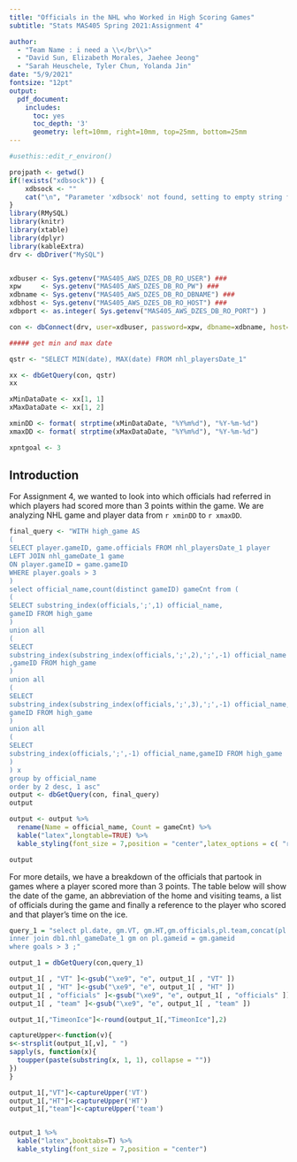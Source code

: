 ```yaml
---
title: "Officials in the NHL who Worked in High Scoring Games"
subtitle: "Stats MAS405 Spring 2021:Assignment 4"

author: 
  - "Team Name : i need a \\</br\\>"
  - "David Sun, Elizabeth Morales, Jaehee Jeong"
  - "Sarah Heuschele, Tyler Chun, Yolanda Jin"
date: "5/9/2021"
fontsize: "12pt"
output: 
  pdf_document: 
    includes:
      toc: yes
      toc_depth: '3'
      geometry: left=10mm, right=10mm, top=25mm, bottom=25mm
---
```



```r
#usethis::edit_r_environ()

projpath <- getwd()
if(!exists("xdbsock")) {
    xdbsock <- ""
    cat("\n", "Parameter 'xdbsock' not found, setting to empty string for general usage", "\n")
}
library(RMySQL)
library(knitr)
library(xtable)
library(dplyr)
library(kableExtra)
drv <- dbDriver("MySQL")


xdbuser <- Sys.getenv("MAS405_AWS_DZES_DB_RO_USER") ### 
xpw     <- Sys.getenv("MAS405_AWS_DZES_DB_RO_PW") ### 
xdbname <- Sys.getenv("MAS405_AWS_DZES_DB_RO_DBNAME") ### 
xdbhost <- Sys.getenv("MAS405_AWS_DZES_DB_RO_HOST") ###
xdbport <- as.integer( Sys.getenv("MAS405_AWS_DZES_DB_RO_PORT") )

con <- dbConnect(drv, user=xdbuser, password=xpw, dbname=xdbname, host=xdbhost, port=xdbport, unix.sock=xdbsock)
```



```r

##### get min and max date

qstr <- "SELECT MIN(date), MAX(date) FROM nhl_playersDate_1"

xx <- dbGetQuery(con, qstr)
xx

xMinDataDate <- xx[1, 1]
xMaxDataDate <- xx[1, 2]

xminDD <- format( strptime(xMinDataDate, "%Y%m%d"), "%Y-%m-%d")
xmaxDD <- format( strptime(xMaxDataDate, "%Y%m%d"), "%Y-%m-%d")

xpntgoal <- 3

```



## Introduction


<!--
%In the NHL, many officials will work together on a game. We were more curious in breaking apart the officials and looking at how many games each individual official worked.
-->

For Assignment 4, we wanted to look into which officials had referred in which players had scored more than 3 points within the game. We are analyzing NHL game and player
data from `r xminDD` to `r xmaxDD`.

```r
final_query <- "WITH high_game AS
(
SELECT player.gameID, game.officials FROM nhl_playersDate_1 player
LEFT JOIN nhl_gameDate_1 game
ON player.gameID = game.gameID
WHERE player.goals > 3
)
select official_name,count(distinct gameID) gameCnt from (
(
SELECT substring_index(officials,';',1) official_name,
gameID FROM high_game
)
union all
(
SELECT
substring_index(substring_index(officials,';',2),';',-1) official_name
,gameID FROM high_game
)
union all
(
SELECT
substring_index(substring_index(officials,';',3),';',-1) official_name,
gameID FROM high_game
)
union all
(
SELECT
substring_index(officials,';',-1) official_name,gameID FROM high_game
)
) x
group by official_name
order by 2 desc, 1 asc"
output <- dbGetQuery(con, final_query)
output
```


```r
output <- output %>%
  rename(Name = official_name, Count = gameCnt) %>%
  kable("latex",longtable=TRUE) %>%
  kable_styling(font_size = 7,position = "center",latex_options = c( "repeat_header"))  

output
```

For more details, we have a breakdown of the officials that partook in games where a player scored more than 3 points. The table below will show the date of the game, an abbreviation of the home and visiting teams, a list of officials during the game and finally a reference to the player who scored and that player’s time on the ice.

```r
query_1 = "select pl.date, gm.VT, gm.HT,gm.officials,pl.team,concat(pl.firstname,' ',pl.lastname) as First_Lastname,pl.timeonice TimeonIce,pl.goals from db1.nhl_playersDate_1 pl 
inner join db1.nhl_gameDate_1 gm on pl.gameid = gm.gameid
where goals > 3	;"

output_1 = dbGetQuery(con,query_1)

output_1[ , "VT" ]<-gsub("\xe9", "e", output_1[ , "VT" ])
output_1[ , "HT" ]<-gsub("\xe9", "e", output_1[ , "HT" ])
output_1[ , "officials" ]<-gsub("\xe9", "e", output_1[ , "officials" ])
output_1[ , "team" ]<-gsub("\xe9", "e", output_1[ , "team" ])

output_1[,"TimeonIce"]<-round(output_1[,"TimeonIce"],2)

captureUpper<-function(v){
s<-strsplit(output_1[,v], " ")
sapply(s, function(x){
  toupper(paste(substring(x, 1, 1), collapse = ""))
})
}

output_1[,"VT"]<-captureUpper('VT')
output_1[,"HT"]<-captureUpper('HT')
output_1[,"team"]<-captureUpper('team')


output_1 %>%
  kable("latex",booktabs=T) %>%
  kable_styling(font_size = 7,position = "center")


```


